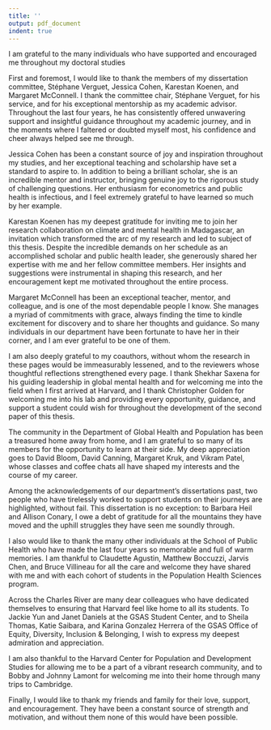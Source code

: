 ```yaml
---
title: ''
output: pdf_document
indent: true
---
```


\section*{Acknowledgements}

\addcontentsline{toc}{section}{Acknowledgements}

I am grateful to the many individuals who have supported and encouraged me throughout my doctoral studies

First and foremost, I would like to thank the members of my dissertation committee, Stéphane Verguet, Jessica Cohen, Karestan Koenen, and Margaret McConnell. I thank the committee chair, Stéphane Verguet, for his service, and for his exceptional mentorship as my academic advisor. Throughout the last four years, he has consistently offered unwavering support and insightful guidance throughout my academic journey, and in the moments where I faltered or doubted myself most, his confidence and cheer always helped see me through. 

Jessica Cohen has been a constant source of joy and inspiration throughout my studies, and her exceptional teaching and scholarship have set a standard to aspire to. In addition to being a brilliant scholar, she is an incredible mentor and instructor, bringing genuine joy to the rigorous study of challenging questions. Her enthusiasm for econometrics and public health is infectious, and I feel extremely grateful to have learned so much by her example. 

Karestan Koenen has my deepest gratitude for inviting me to join her research collaboration on climate and mental health in Madagascar, an invitation which transformed the arc of my research and led to subject of this thesis. Despite the incredible demands on her schedule as an accomplished scholar and public health leader, she generously shared her expertise with me and her fellow committee members. Her insights and suggestions were instrumental in shaping this research, and her encouragement kept me motivated throughout the entire process. 

Margaret McConnell has been an exceptional teacher, mentor, and colleague, and is one of the most dependable people I know. She manages a myriad of commitments with grace, always finding the time to kindle excitement for discovery and to share her thoughts and guidance. So many individuals in our department have been fortunate to have her in their corner, and I am ever grateful to be one of them.

I am also deeply grateful to my coauthors, without whom the research in these pages would be immeasurably lessened, and to the reviewers whose thoughtful reflections strengthened every page. I thank Shekhar Saxena for his guiding leadership in global mental health and for welcoming me into the field when I first arrived at Harvard, and I thank Christopher Golden for welcoming me into his lab and providing every opportunity, guidance, and support a student could wish for throughout the development of the second paper of this thesis. 

<!-- I also wish to express my gratitude to Judith Bass, who graciously offered to serve as the External Reader for this dissertation, and who fostered my interest in mental health while undertaking my Masters of Public Health degree at Johns Hopkins. -->

The community in the Department of Global Health and Population has been a treasured home away from home, and I am grateful to so many of its members for the opportunity to learn at their side. My deep appreciation goes to David Bloom, David Canning, Margaret Kruk, and Vikram Patel, whose classes and coffee chats all have shaped my interests and the course of my career. 

Among the acknowledgements of our department's dissertations past, two people who have tirelessly worked to support students on their journeys are highlighted, without fail. This dissertation is no exception: to Barbara Heil and Allison Conary, I owe a debt of gratitude for all the mountains they have moved and the uphill struggles they have seen me soundly through.

I also would like to thank the many other individuals at the School of Public Health who have made the last four years so memorable and full of warm memories. I am thankful to Claudette Agustin, Matthew Boccuzzi, Jarvis Chen, and Bruce Villineau for all the care and welcome they have shared with me and with each cohort of students in the Population Health Sciences program. 

<!--For MIP: Eric Di'Giovanni and Deborah Blacker -->

Across the Charles River are many dear colleagues who have dedicated themselves to ensuring that Harvard feel like home to all its students. To Jackie Yun and Janet Daniels at the GSAS Student Center, and to Sheila Thomas, Katie Saibara, and Karina Gonzalez Herrera of the GSAS Office of Equity, Diversity, Inclusion & Belonging, I wish to express my deepest admiration and appreciation.

I am also thankful to the Harvard Center for Population and Development Studies for allowing me to be a part of a vibrant research community, and to Bobby and Johnny Lamont for welcoming me into their home through many trips to Cambridge. 

Finally, I would like to thank my friends and family for their love, support, and encouragement. They have been a constant source of strength and motivation, and without them none of this would have been possible.

\newpage

\hspace{0pt}

\vfill

\begin{centering}

 *     *     *
 \vspace{12pt}

 
\end{centering}

\begin{raggedright}

With all my love and wholehearted gratitude, I dedicate this work to my parents, Drs. Jonathan Arias and Marisela Morales, and to my partner, John Iselin.

\vspace{12pt}

To my parents, your \emph{hijito} hopes that this work honors your lifelong commitment to the pursuit of knowledge and a better world—a devotion only exceeded by the love and support you have shared with me every day of my life.

\vspace{12pt}

To John, my partner, words cannot express how much it has meant to me to call you that. Every step on this journey, love, has been easier with you at my side, with your hand in mine.

\vspace{12pt}

\emph{To the steps we have taken already, and to the many we have ahead.}

\end{raggedright}

\begin{centering}

\vspace{12pt}

 *     *     *
 
\end{centering}


\vfill

\hspace{0pt}
